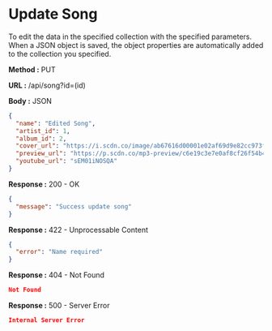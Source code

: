 
# Update Song

To edit the data in the specified collection with the specified parameters.
When a JSON object is saved, the object properties are automatically added to the collection you specified.

**Method :** <Badge variant="info">PUT</Badge>

**URL :** <Badge variant="dark">/api/song?id=(id)</Badge>

**Body :** <Badge variant="purple">JSON</Badge>

```json
{
  "name": "Edited Song",
  "artist_id": 1,
  "album_id": 2,
  "cover_url": "https://i.scdn.co/image/ab67616d00001e02af69d9e82cc973f608481610",
  "preview_url": "https://p.scdn.co/mp3-preview/c6e19c3e7e0af8cf26f54b41468b1b0121166f11",
  "youtube_url": "sEM01iNOSQA"
}
```

**Response :** <BadgeOutline variant="success">200 - OK</BadgeOutline>

```json
{
  "message": "Success update song"
}
```

**Response :** <BadgeOutline variant="info">422 - Unprocessable Content</BadgeOutline>

```json
{
  "error": "Name required"
}
```

**Response :** <BadgeOutline variant="warning">404 - Not Found</BadgeOutline>

```json
Not Found
```

**Response :** <BadgeOutline variant="danger">500 - Server Error</BadgeOutline>

```json
Internal Server Error
```
